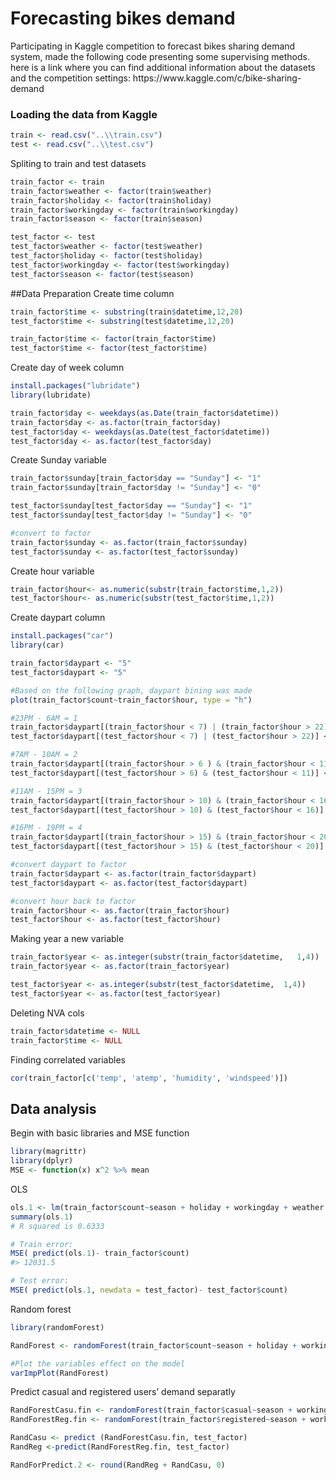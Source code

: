 
# Forecasting bikes demand
Participating in Kaggle competition to forecast bikes sharing demand system, made the following code presenting some supervising methods. here is a link where you can find additional information about the datasets and the competition settings: https://www.kaggle.com/c/bike-sharing-demand


### Loading the data from Kaggle
```r
train <- read.csv("..\\train.csv")
test <- read.csv("..\\test.csv")
```

Spliting to train and test datasets
```r
train_factor <- train
train_factor$weather <- factor(train$weather)
train_factor$holiday <- factor(train$holiday)
train_factor$workingday <- factor(train$workingday)
train_factor$season <- factor(train$season)

test_factor <- test
test_factor$weather <- factor(test$weather)
test_factor$holiday <- factor(test$holiday)
test_factor$workingday <- factor(test$workingday)
test_factor$season <- factor(test$season)
```

##Data Preparation
Create time column
```r
train_factor$time <- substring(train$datetime,12,20)
test_factor$time <- substring(test$datetime,12,20)

train_factor$time <- factor(train_factor$time)
test_factor$time <- factor(test_factor$time)
```


Create day of week column
```r
install.packages("lubridate")
library(lubridate)

train_factor$day <- weekdays(as.Date(train_factor$datetime))
train_factor$day <- as.factor(train_factor$day)
test_factor$day <- weekdays(as.Date(test_factor$datetime))
test_factor$day <- as.factor(test_factor$day)
```

Create Sunday variable
```r
train_factor$sunday[train_factor$day == "Sunday"] <- "1"                   
train_factor$sunday[train_factor$day != "Sunday"] <- "0"

test_factor$sunday[test_factor$day == "Sunday"] <- "1"
test_factor$sunday[test_factor$day != "Sunday"] <- "0"

#convert to factor
train_factor$sunday <- as.factor(train_factor$sunday)
test_factor$sunday <- as.factor(test_factor$sunday)
```

Create hour variable
```r
train_factor$hour<- as.numeric(substr(train_factor$time,1,2))
test_factor$hour<- as.numeric(substr(test_factor$time,1,2))
```
Create daypart column
```r
install.packages("car")
library(car)

train_factor$daypart <- "5"
test_factor$daypart <- "5"

#Based on the following graph, daypart bining was made
plot(train_factor$count~train_factor$hour, type = "h")

#23PM - 6AM = 1
train_factor$daypart[(train_factor$hour < 7) | (train_factor$hour > 22)] <- 1
test_factor$daypart[(test_factor$hour < 7) | (test_factor$hour > 22)] <- 1

#7AM - 10AM = 2
train_factor$daypart[(train_factor$hour > 6 ) & (train_factor$hour < 11)] <- 2
test_factor$daypart[(test_factor$hour > 6) & (test_factor$hour < 11)] <- 2

#11AM - 15PM = 3
train_factor$daypart[(train_factor$hour > 10) & (train_factor$hour < 16)] <- 3
test_factor$daypart[(test_factor$hour > 10) & (test_factor$hour < 16)] <- 3

#16PM - 19PM = 4
train_factor$daypart[(train_factor$hour > 15) & (train_factor$hour < 20)] <- 4
test_factor$daypart[(test_factor$hour > 15) & (test_factor$hour < 20)] <- 4

#convert daypart to factor
train_factor$daypart <- as.factor(train_factor$daypart)
test_factor$daypart <- as.factor(test_factor$daypart)

#convert hour back to factor
train_factor$hour <- as.factor(train_factor$hour)
test_factor$hour <- as.factor(test_factor$hour)
```

Making year a new variable
```r
train_factor$year <- as.integer(substr(train_factor$datetime,	1,4))
train_factor$year <- as.factor(train_factor$year)

test_factor$year <- as.integer(substr(test_factor$datetime,  1,4))
test_factor$year <- as.factor(test_factor$year)
```
Deleting NVA cols
```r
train_factor$datetime <- NULL
train_factor$time <- NULL
```
Finding correlated variables
```r
cor(train_factor[c('temp', 'atemp', 'humidity', 'windspeed')])
```

## Data analysis 
Begin with basic libraries and MSE function
```r
library(magrittr)
library(dplyr)
MSE <- function(x) x^2 %>% mean
```

OLS
```r
ols.1 <- lm(train_factor$count~season + holiday + workingday + weather + temp + atemp + humidity + windspeed + day + sunday + hour + daypart ,data = train_factor)
summary(ols.1)
# R squared is 0.6333

# Train error:
MSE( predict(ols.1)- train_factor$count)
#> 12031.5

# Test error:
MSE( predict(ols.1, newdata = test_factor)- test_factor$count)

```

Random forest
```r
library(randomForest)

RandForest <- randomForest(train_factor$count~season + holiday + workingday + weather + atemp + humidity + windspeed + day + sunday + hour + daypart + year, data=train_factor, importance=TRUE, ntree=200, maxnodes = 10, replace = TRUE)

#Plot the variables effect on the model
varImpPlot(RandForest)
```

Predict casual and registered users' demand separatly
```r
RandForestCasu.fin <- randomForest(train_factor$casual~season + workingday + weather + temp + humidity + day + hour + daypart + year, data=train_factor, importance=TRUE, ntree=400,mtry = myMtry,  replace = TRUE)
RandForestReg.fin <- randomForest(train_factor$registered~season + workingday + weather + temp + humidity + hour + daypart + year, data=train_factor, importance=TRUE, ntree=400,  mtry = myMtry, replace = TRUE)

RandCasu <- predict (RandForestCasu.fin, test_factor)
RandReg <-predict(RandForestReg.fin, test_factor)

RandForPredict.2 <- round(RandReg + RandCasu, 0)
```
